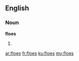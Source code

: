 ==English==

===Noun===
'''floes'''

# {{plural of|floe}}

[[ar:floes]]
[[fr:floes]]
[[ku:floes]]
[[my:floes]]